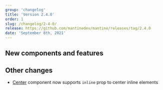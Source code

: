 ```yaml
---
group: 'changelog'
title: 'Version 2.4.0'
order: 1
slug: /changelog/2-4-0/
release: https://github.com/mantinedev/mantine/releases/tag/2.4.0
date: 'September 8th, 2021'
---
```


## New components and features

## Other changes

- [Center](https://mantine.dev/core/center/) component now supports `inline` prop to center inline elements
